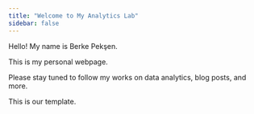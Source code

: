 ```yaml
---
title: "Welcome to My Analytics Lab"
sidebar: false 
---
```


Hello! My name is Berke Pekşen.

This is my personal webpage.

Please stay tuned to follow my works on data analytics, blog posts, and more.

This is our template.
